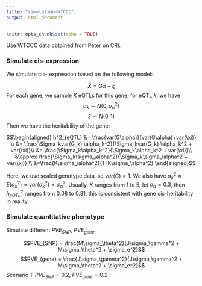 ```yaml
---
title: "simulation-WTCCC"
output: html_document
---
```


```r
knitr::opts_chunk$set(echo = TRUE)
```
Use WTCCC data obtained from Peter on CRI. 

### Simulate cis-expression 
We simulate cis- expression based on the following model:

$$ \tilde{X} = G\alpha + \xi$$
For each gene, we sample $K$ eQTLs for this gene, for eQTL $k$, we have
$$ \alpha_k \sim N(0,\sigma_\alpha^2) $$
$$ \xi \sim N(0,1) $$
Then we have the heritability of the gene: 

$$\begin{aligned}
h^2_{eQTL} &= \frac{var(G\alpha)}{var(G\alpha)+var(\xi)} \\
&= \frac{\Sigma_kvar(G_k) \alpha_k^2}{\Sigma_kvar(G_k) \alpha_k^2 + var(\xi)}\\
&=  \frac{\Sigma_k\alpha_k^2}{\Sigma_k\alpha_k^2 + var(\xi)}\\
&\approx \frac{\Sigma_k\sigma_\alpha^2}{\Sigma_k\sigma_\alpha^2 + var(\xi)} \\
&=\frac{K\sigma_\alpha^2}{1+K\sigma_\alpha^2}
\end{aligned}$$

Here, we use scaled genotype data, so $var(G)=1$. We also have $\alpha^2_k \approx E(\alpha_k^2)=var(\alpha_k^2)=\sigma_\alpha^2$. Usually, $K$ ranges from 1 to 5, let $\sigma_\alpha = 0.3$, then $h^2_{eQTL}$ ranges from 0.08 to 0.31, this is consistent with gene cis-heritability in reality.

### Simulate quantitative phenotype
Simulate different $PVE_{SNP}$, $PVE_{gene}$. 

$$PVE_{SNP} = \frac{M\sigma_\theta^2}{J\sigma_\gamma^2 + M\sigma_\theta^2 + \sigma_e^2}$$
$$PVE_{gene} = \frac{J\sigma_\gamma^2}{J\sigma_\gamma^2 + M\sigma_\theta^2 + \sigma_e^2}$$
Scenario 1: $PVE_{SNP}=0.2$, $PVE_{gene}=0.2$
